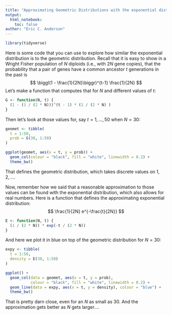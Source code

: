 ```yaml
---
title: "Approximating Geometric Distributions with the exponential distribution"
output: 
  html_notebook:
    toc: false
author: "Eric C. Anderson"
---
```



```r
library(tidyverse)
```



Here is some code that you can use to explore how similar the exponential
distribution is to the geometric distribution.  Recall that it is easy
to show in a Wright Fisher population of $N$ diploids (i.e., with $2N$
gene copies), that the probability that a pair of genes have a common
ancestor $t$ generations in the past is 
$$
\biggl(1 - \frac{1}{2N}\biggr)^{t-1} \frac{1}{2N}
$$
Let's make a function that computes that for $N$ and different values of $t$:
```r
G <- function(N, t) {
  (1 - (1 / (2 * N)))^(t - 1) * (1 / (2 * N) )
}
```
Then let's look at those values for, say $t=1,\ldots,50$ when $N=30$:
```r
geomet <- tibble(
  t = 1:50,
  prob = G(30, 1:50)
)

ggplot(geomet, aes(x = t, y = prob)) +
  geom_col(colour = "black", fill = "white", linewidth = 0.2) +
  theme_bw()
```

That defines the geometric distribution, which takes discrete values on $1,2,\ldots$.

Now, remember how we said that a reasonable approximation to those values can be found
with the exponential distribution, which also allows for real numbers.  Here is a function
that defines the approximating exponential distribution:
$$
\frac{1}{2N} e^{-\frac{t}{2N}}
$$
```r
E <- function(N, t) {
  (1 / (2 * N)) * exp(-t / (2 * N))
}
```

And here we plot it in blue on top of the geometric distribution for $N=30$:
```r
expy <- tibble(
  t = 1:50,
  density = E(30, 1:50)
)

ggplot() +
  geom_col(data = geomet, aes(x = t, y = prob), 
           colour = "black", fill = "white", linewidth = 0.2) +
  geom_line(data = expy, aes(x = t, y = density), colour = "blue") +
  theme_bw()

```

That is pretty darn close, even for an $N$ as small as 30. And the approximation gets
better as $N$ gets larger....




